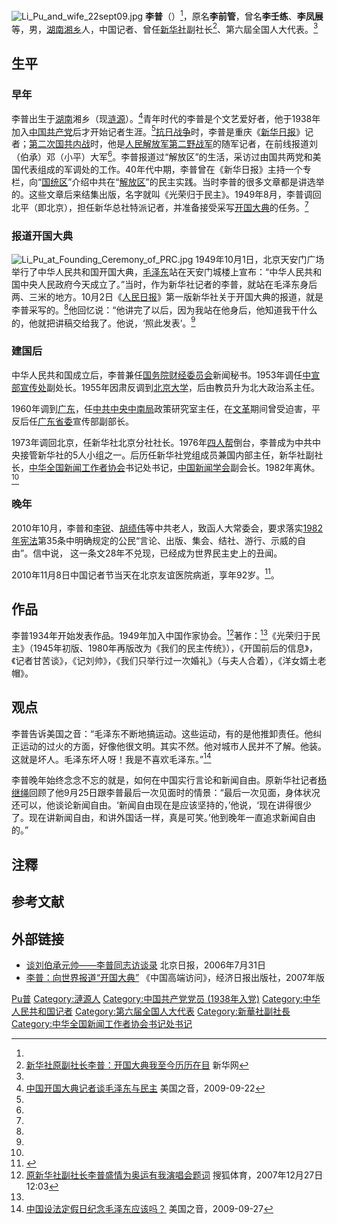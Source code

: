 {{Otheruses|other=名为李普的其他人物|李普}}
[[File:Li_Pu_and_wife_22sept09.jpg|thumb]]
'''李普'''（{{bd|1918年|9月30日|2010年|11月8日|catIdx=Li李普}}）<ref name="voa60"/>，原名'''李前管'''，曾名'''李壬练'''、'''李凤展'''等{{efn|1=李普是从《[[新华日报|新华日报]]》沿用的笔名<ref name="lianyuan">[http://www.lianyuan.gov.cn/ldgk/ShowArticle.asp?ArticleID=4624 党史人物]{{dead link|date=2018年3月 |bot=InternetArchiveBot |fix-attempted=yes }}涟源政府门户网，2008-12-30</ref>}}，男，[[湖南|湖南]][[湘乡|湘乡]]人，中国记者、曾任[[新华社|新华社]]副社长<ref name="xinhua">[http://news.xinhuanet.com/newscenter/2004-10/01/content_2045236.htm 新华社原副社长李普：开国大典我至今历历在目] {{Wayback|url=http://news.xinhuanet.com/newscenter/2004-10/01/content_2045236.htm |date=20110813193722 }}新华网</ref>、第六屆全国人大代表。<ref name="sohu"/>

== 生平 ==
=== 早年 ===
李普出生于[[湖南|湖南]]湘乡（现[[涟源|涟源]]）。<ref name="voa60">[http://www.voanews.com/chinese/2009-09-22-voa60.cfm 中国开国大典记者谈毛泽东与民主] {{Wayback|url=http://www.voanews.com/chinese/2009-09-22-voa60.cfm |date=20090924181558 }}美国之音，2009-09-22</ref>青年时代的李普是个文艺爱好者，他于1938年加入[[中国共产党|中国共产党]]后才开始记者生涯。<ref name="voa60"/>[[抗日战争|抗日战争]]时，李普是重庆《[[新华日报|新华日报]]》记者；[[第二次国共内战|第二次国共内战]]时，他是[[人民解放军第二野战军|人民解放军第二野战军]]的随军记者，在前线报道刘（伯承）邓（小平）大军<ref name="xinhua"/>。李普报道过“解放区”的生活，采访过由国共两党和美国代表组成的军调处的工作。40年代中期，李普曾在《新华日报》主持一个专栏，向“[[国统区|国统区]]”介绍中共在“[[解放区|解放区]]”的民主实践。当时李普的很多文章都是讲选举的。这些文章后来结集出版，名字就叫《光荣归于民主》。1949年8月，李普调回北平（即北京），担任新华总社特派记者，并准备接受采写[[开国大典|开国大典]]的任务。<ref name="voa60"/>

=== 报道开国大典 ===
[[File:Li_Pu_at_Founding_Ceremony_of_PRC.jpg|thumb]]
1949年10月1日，北京天安门广场举行了中华人民共和国开国大典，[[毛泽东|毛泽东]]站在天安门城楼上宣布：“中华人民共和国中央人民政府今天成立了。”当时，作为新华社记者的李普，就站在毛泽东身后两、三米的地方。10月2日《[[人民日报|人民日报]]》第一版新华社关于开国大典的报道，就是李普采写的。<ref name="xinhua"/>他回忆说：“他讲完了以后，因为我站在他身后，他知道我干什么的，他就把讲稿交给我了。他说，‘照此发表’。<ref name="voa60"/>

=== 建国后 ===
中华人民共和国成立后，李普兼任[[国务院财经委员会|国务院财经委员会]]新闻秘书。1953年调任[[中宣部宣传处|中宣部宣传处]]副处长。1955年因肃反调到[[北京大学|北京大学]]，后由教员升为北大政治系主任。

1960年调到[[广东|广东]]，任[[中共中央中南局|中共中央中南局]]政策研究室主任，在[[文革|文革]]期间曾受迫害，平反后任[[广东省委|广东省委]]宣传部副部长。

1973年调回北京，任新华社北京分社社长。1976年[[四人帮|四人帮]]倒台，李普成为中共中央接管新华社的5人小组之一。后历任新华社党组成员兼国内部主任，新华社副社长，[[中华全国新闻工作者协会|中华全国新闻工作者协会]]书记处书记，[[中国新闻学会|中国新闻学会]]副会长。1982年离休。<ref name="lianyuan"/>

=== 晚年 ===
2010年10月，李普和[[李锐_(1917年)|李锐]]、[[胡绩伟|胡绩伟]]等中共老人，致函人大常委会，要求落实[[中華人民共和國憲法|1982年宪法]]第35条中明确规定的公民“言论、出版、集会、结社、游行、示威的自由”。信中说， 这一条文28年不兑现，已经成为世界民主史上的丑闻。

2010年11月8日中国记者节当天在北京友谊医院病逝，享年92岁。<ref>{{Cite book|title=中国出版年鉴 2011|last=中国出版年鉴社编辑|first=|publisher=中国出版年鉴社|year=2011.09|isbn=|location=|pages=852}}</ref>。

== 作品 ==
李普1934年开始发表作品。1949年加入中国作家协会。<ref name="sohu">[http://2008.sohu.com/20071227/n254335574.shtml 原新华社副社长李普盛情为奥运有我演唱会题词] {{Wayback|url=http://2008.sohu.com/20071227/n254335574.shtml |date=20160305021353 }}搜狐体育，2007年12月27日12:03</ref>著作：<ref name="lianyuan"/>《光荣归于民主》（1945年初版、1980年再版改为《我们的民主传统》），《开国前后的信息》，《记者甘苦谈》，《记刘帅》，《我们只举行过一次婚礼》（与夫人合着），《洋女婿土老帽》。

== 观点 ==
李普告诉美国之音：“毛泽东不断地搞运动。这些运动，有的是他推卸责任。他纠正运动的过火的方面，好像他很文明。其实不然。他对城市人民并不了解。他装。这就是坏人。毛泽东坏人呀！我是不喜欢毛泽东。”<ref>[http://www.voanews.com/chinese/2009-09-27-voa37.cfm 中国设法定假日纪念毛泽东应该吗？] {{Wayback|url=http://www.voanews.com/chinese/2009-09-27-voa37.cfm |date=20091002211503 }}美国之音，2009-09-27</ref>

李普晚年始终念念不忘的就是，如何在中国实行言论和新闻自由。原新华社记者[[杨继绳|杨继绳]]回顾了他9月25日跟李普最后一次见面时的情景：“最后一次见面，身体状况还可以，他谈论新闻自由。‘新闻自由现在是应该坚持的，’他说，‘现在讲得很少了。现在讲新闻自由，和讲外国话一样，真是可笑。’他到晚年一直追求新闻自由的。”

== 注釋 ==
{{notelist}}

== 参考文献 ==
{{reflist}}

== 外部链接 ==
* [http://news.xinhuanet.com/theory/2006-07/31/content_4899901.htm 谈刘伯承元帅——李普同志访谈录] {{Wayback|url=http://news.xinhuanet.com/theory/2006-07/31/content_4899901.htm |date=20110813193716 }}北京日报，2006年7月31日
* [http://cpc.people.com.cn/GB/64162/64172/85037/85038/6751769.html 李普：向世界报道“开国大典”] {{Wayback|url=http://cpc.people.com.cn/GB/64162/64172/85037/85038/6751769.html |date=20160304071809 }}《中国高端访问》，经济日报出版社，2007年版

{{中华全国新闻工作者协会第三届理事会}}

{{Authority control}}
{{DEFAULTSORT:Li李普}}
[[Category:李姓|Pu普]]
[[Category:漣源人|Category:漣源人]]
[[Category:中国共产党党员_(1938年入党)|Category:中国共产党党员 (1938年入党)]]
[[Category:中华人民共和国记者|Category:中华人民共和国记者]]
[[Category:第六届全国人大代表|Category:第六届全国人大代表]]
[[Category:新華社副社長|Category:新華社副社長]]
[[Category:中华全国新闻工作者协会书记处书记|Category:中华全国新闻工作者协会书记处书记]]